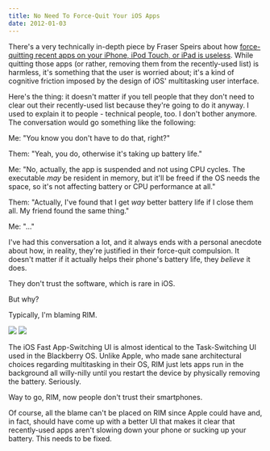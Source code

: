 ```yaml
---
title: No Need To Force-Quit Your iOS Apps
date: 2012-01-03
---
```



There's a very technically in-depth piece by Fraser Speirs about how [force-quitting recent apps on your iPhone, iPod Touch, or iPad is useless](http://speirs.org/blog/2012/1/2/misconceptions-about-ios-multitasking.html). While quitting those apps (or rather, removing them from the recently-used list) is harmless, it's something that the user is worried about; it's a kind of cognitive friction imposed by the design of iOS' multitasking user interface.

Here's the thing: it doesn't matter if you tell people that they don't need to clear out their recently-used list because they're going to do it anyway. I used to explain it to people - technical people, too. I don't bother anymore. The conversation would go something like the following:

Me: "You know you don't have to do that, right?"

Them: "Yeah, you do, otherwise it's taking up battery life."

Me: "No, actually, the app is suspended and not using CPU cycles. The executable _may_ be resident in memory, but it'll be freed if the OS needs the space, so it's not affecting battery or CPU performance at all."

Them: "Actually, I've found that I get _way_ better battery life if I close them all. My friend found the same thing."

Me: "..."

I've had this conversation a lot, and it always ends with a personal anecdote about how, in reality, they're justified in their force-quit compulsion. It doesn't matter if it actually helps their phone's battery life, they _believe_ it does.

They don't trust the software, which is rare in iOS.

But why?

Typically, I'm blaming RIM.

 ![](B47630F2FC364308B1FBF06D4FDDBEE8.jpg) ![](/img/import/blog/2012/01/misconceptions-ios-multitasking/DCC6DD50B874486AA208526337F48959.jpg)

The iOS Fast App-Switching UI is almost identical to the Task-Switching UI used in the Blackberry OS. Unlike Apple, who made sane architectural choices regarding multitasking in their OS, RIM just lets apps run in the background all willy-nilly until you restart the device by physically removing the battery. Seriously.

Way to go, RIM, now people don't trust their smartphones.

Of course, all the blame can't be placed on RIM since Apple could have and, in fact, should have come up with a better UI that makes it clear that recently-used apps aren't slowing down your phone or sucking up your battery. This needs to be fixed.


  